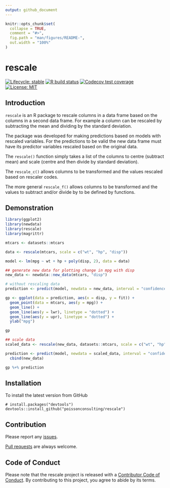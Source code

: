 ```yaml
---
output: github_document
---
```


<!-- README.md is generated from README.Rmd. Please edit that file -->

```r
knitr::opts_chunk$set(
  collapse = TRUE,
  comment = "#>",
  fig.path = "man/figures/README-",
  out.width = "100%"
)
```

# rescale

<!-- badges: start -->
[![Lifecycle: stable](https://img.shields.io/badge/lifecycle-stable-brightgreen.svg)](https://lifecycle.r-lib.org/articles/stages.html#stable)
[![R build status](https://github.com/poissonconsulting/rescale/workflows/R-CMD-check/badge.svg)](https://github.com/poissonconsulting/rescale/actions)
[![Codecov test coverage](https://codecov.io/gh/poissonconsulting/rescale/graph/badge.svg)](https://app.codecov.io/gh/poissonconsulting/rescale)
[![License: MIT](https://img.shields.io/badge/License-MIT-blue.svg)](https://opensource.org/licenses/MIT)
<!-- badges: end -->

## Introduction

`rescale` is an R package to rescale columns in a data frame based on the columns in a second data frame.
For example a column can be rescaled by subtracting the mean and dividing by the standard deviation. 

The package was developed for making predictions based on models with rescaled variables.
For the predictions to be valid the new data frame must have its predictor variables rescaled based on the original data.

The `rescale()` function simply takes a list of the columns to centre (subtract mean) and scale (centre and then divide by standard deviation). 

The `rescale_c()` allows columns to be transformed and the values rescaled based on rescaler codes.

The more general `rescale_f()` allows columns to be transformed and the values to subtract and/or divide by to be defined by functions.

## Demonstration

```r
library(ggplot2)
library(newdata)
library(rescale)
library(magrittr)

mtcars <- datasets::mtcars

data <- rescale(mtcars, scale = c("wt", "hp", "disp"))

model <- lm(mpg ~ wt + hp + poly(disp, 2), data = data)

## generate new data for plotting change in mpg with disp
new_data <- newdata::new_data(mtcars, "disp")

# without rescaling data
prediction <- predict(model, newdata = new_data, interval = "confidence") %>% cbind(new_data)

gp <- ggplot(data = prediction, aes(x = disp, y = fit)) +
  geom_point(data = mtcars, aes(y = mpg)) +
  geom_line() +
  geom_line(aes(y = lwr), linetype = "dotted") +
  geom_line(aes(y = upr), linetype = "dotted") +
  ylab("mpg")

gp

## scale data
scaled_data <- rescale(new_data, datasets::mtcars, scale = c("wt", "hp", "disp"))

prediction <- predict(model, newdata = scaled_data, interval = "confidence") %>%
  cbind(new_data)

gp %+% prediction
```

## Installation

To install the latest version from GitHub
```
# install.packages("devtools")
devtools::install_github("poissonconsulting/rescale")
```

## Contribution

Please report any [issues](https://github.com/poissonconsulting/rescale/issues).

[Pull requests](https://github.com/poissonconsulting/rescale/pulls) are always welcome.

## Code of Conduct

Please note that the rescale project is released with a [Contributor Code of Conduct](https://contributor-covenant.org/version/2/0/CODE_OF_CONDUCT.html). By contributing to this project, you agree to abide by its terms.
